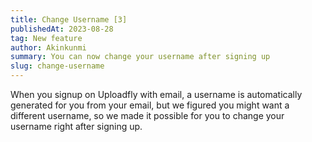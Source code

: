 ```yaml
---
title: Change Username [3]
publishedAt: 2023-08-28
tag: New feature
author: Akinkunmi
summary: You can now change your username after signing up
slug: change-username
---
```


When you signup on Uploadfly with email, a username is automatically generated for you from your email, but we figured you might want a different username, so we made it possible for you to change your username right after signing up.